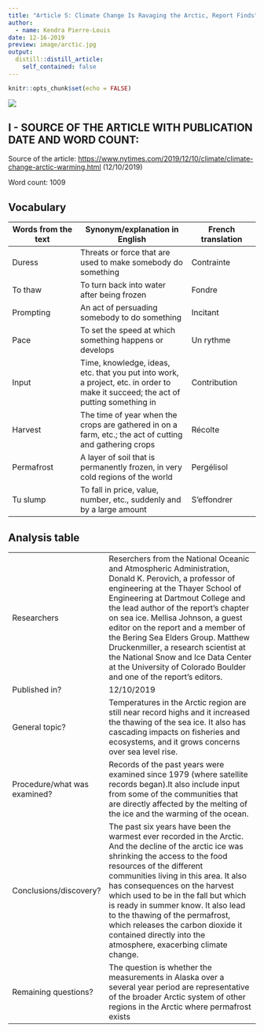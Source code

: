```yaml
---
title: "Article 5: Climate Change Is Ravaging the Arctic, Report Finds"
author:
  - name: Kendra Pierre-Louis
date: 12-16-2019
preview: image/arctic.jpg
output:
  distill::distill_article:
    self_contained: false
---
```


```r
knitr::opts_chunk$set(echo = FALSE)
```

![](/media/sf_shared/projects/clementine-deleuze-blog/_posts/2019-12-16-article-5/image/arctic.jpg) 

## I - SOURCE OF THE ARTICLE WITH PUBLICATION DATE AND WORD COUNT:
Source of the article: <https://www.nytimes.com/2019/12/10/climate/climate-change-arctic-warming.html> (12/10/2019)

Word count: 1009

## Vocabulary 

| Words from the text | Synonym/explanation in English | French translation |
| ------------------- | ------------------------------ | ------------------- |
| Duress | Threats or force that are used to make somebody do something | Contrainte |
| To thaw | To turn back into water after being frozen | Fondre |
| Prompting | An act of persuading somebody to do something | Incitant |
| Pace | To set the speed at which something happens or develops | Un rythme |
| Input | Time, knowledge, ideas, etc. that you put into work, a project, etc. in order to make it succeed; the act of putting something in | Contribution |
| Harvest | The time of year when the crops are gathered in on a farm, etc.; the act of cutting and gathering crops | Récolte |
| Permafrost | A layer of soil that is permanently frozen, in very cold regions of the world |Pergélisol |
| Tu slump | To fall in price, value, number, etc., suddenly and by a large amount | S'effondrer |



## Analysis table 

|                              |                                                                     |
| ---------------------------- | ------------------------------------------------------------------- |
| Researchers                  |  Reserchers from the National Oceanic and Atmospheric Administration, Donald K. Perovich, a professor of engineering at the Thayer School of Engineering at Dartmout College and the lead author of the report’s chapter on sea ice. Mellisa Johnson, a guest editor on the report and a member of the Bering Sea Elders Group. Matthew Druckenmiller, a research scientist at the National Snow and Ice Data Center at the University of Colorado Boulder and one of the report’s editors. | 
| Published in?                | 12/10/2019                                       |
| General topic?               | Temperatures in the Arctic region are still near record highs and it increased the thawing of the sea ice. It also has cascading impacts on fisheries and ecosystems, and it grows concerns over sea level rise. | 
| Procedure/what was examined? | Records of the past years were examined since 1979 (where satellite records began).It also include input from some of the communities that are directly affected by the melting of the ice and the warming of the ocean. |
| Conclusions/discovery?       | The past six years have been the warmest ever recorded in the Arctic. And the decline of the arctic ice was shrinking the access to the food resources of the different communities living in this area. It also has consequences on the harvest which used to be in the fall but which is ready in summer know. It also lead to the thawing of the permafrost, which releases the carbon dioxide it contained directly into the atmosphere, exacerbing climate change. |
| Remaining questions?         | The question is whether the measurements in Alaska over a several year period are representative of the broader Arctic system of other regions in the Arctic where permafrost exists |







